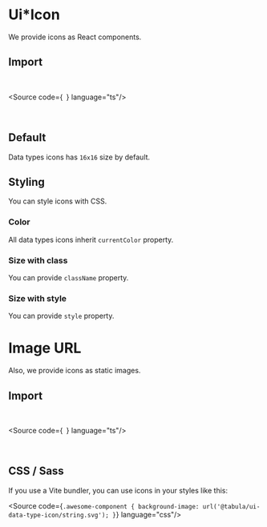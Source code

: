 

<Meta of={Stories} />

# Ui*Icon

We provide icons as React components.

## Import

<br />

<Source code={`
`} language="ts"/>

<br />

## Default

Data types icons has `16x16` size by default.

<Canvas layout="centered" of={Stories.Default} />

## Styling

You can style icons with CSS.

### Color

All data types icons inherit `currentColor` property.

<Canvas layout="centered" of={Stories.Color} />

### Size with class

You can provide `className` property.

<Canvas layout="centered" of={Stories.SizeWithClassName} />

### Size with style

You can provide `style` property.

<Canvas layout="centered" of={Stories.SizeWithStyle} />

# Image URL

Also, we provide icons as static images.

## Import

<br />

<Source code={`
`} language="ts"/>

<br />

## CSS / Sass

If you use a Vite bundler, you can use icons in your styles like this:

<Source code={`
.awesome-component {
  background-image: url('@tabula/ui-data-type-icon/string.svg');
}
`} language="css"/>
